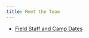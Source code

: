 ```yaml
---
title: Meet the Team
---
```

- [Field Staff and Camp Dates](https://docs.google.com/document/d/1Ou324yyGaW65MIga9SClkE2sg5j8s1bA1gjV4UdVi10/edit?usp=sharing){.external target="_blank"}